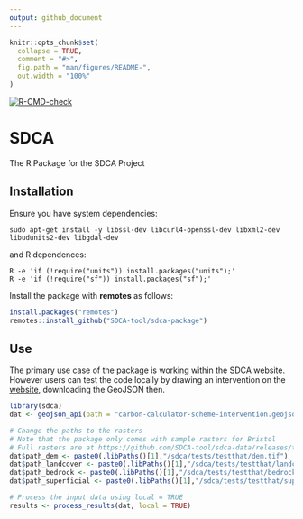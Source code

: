 ```yaml
---
output: github_document
---
```


<!-- README.md is generated from README.Rmd. Please edit that file -->

```r
knitr::opts_chunk$set(
  collapse = TRUE,
  comment = "#>",
  fig.path = "man/figures/README-",
  out.width = "100%"
)
```

<!-- badges: start -->
  [![R-CMD-check](https://github.com/SDCA-tool/sdca-package/workflows/R-CMD-check/badge.svg)](https://github.com/SDCA-tool/sdca-package/actions)
  <!-- badges: end -->


# SDCA

The R Package for the SDCA Project

## Installation

Ensure you have system dependencies:

```sudo apt-get install -y libssl-dev libcurl4-openssl-dev libxml2-dev libudunits2-dev libgdal-dev```

and R dependences:

```
R -e 'if (!require("units")) install.packages("units");'
R -e 'if (!require("sf")) install.packages("sf");'
```

Install the package with **remotes** as follows:

```r
install.packages("remotes")
remotes::install_github("SDCA-tool/sdca-package")
```

## Use

The primary use case of the package is working within the SDCA website. However users can test the code locally by drawing an intervention on the [website](dev.carbon.place), downloading the GeoJSON then.


```r
library(sdca)
dat <- geojson_api(path = "carbon-calculator-scheme-intervention.geojson")

# Change the paths to the rasters
# Note that the package only comes with sample rasters for Bristol
# Full rasters are at https://github.com/SDCA-tool/sdca-data/releases/tag/map_data
dat$path_dem <- paste0(.libPaths()[1],"/sdca/tests/testthat/dem.tif")
dat$path_landcover <- paste0(.libPaths()[1],"/sdca/tests/testthat/landcover.tif")
dat$path_bedrock <- paste0(.libPaths()[1],"/sdca/tests/testthat/bedrock.tif")
dat$path_superficial <- paste0(.libPaths()[1],"/sdca/tests/testthat/superficial.tif")

# Process the input data using local = TRUE
results <- process_results(dat, local = TRUE)

```


